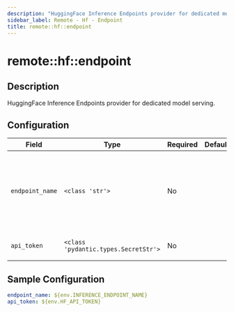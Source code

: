 ```yaml
---
description: "HuggingFace Inference Endpoints provider for dedicated model serving."
sidebar_label: Remote - Hf - Endpoint
title: remote::hf::endpoint
---
```


# remote::hf::endpoint

## Description

HuggingFace Inference Endpoints provider for dedicated model serving.

## Configuration

| Field | Type | Required | Default | Description |
|-------|------|----------|---------|-------------|
| `endpoint_name` | `<class 'str'>` | No |  | The name of the Hugging Face Inference Endpoint in the format of '&#123;namespace&#125;/&#123;endpoint_name&#125;' (e.g. 'my-cool-org/meta-llama-3-1-8b-instruct-rce'). Namespace is optional and will default to the user account if not provided. |
| `api_token` | `<class 'pydantic.types.SecretStr'>` | No |  | Your Hugging Face user access token (will default to locally saved token if not provided) |

## Sample Configuration

```yaml
endpoint_name: ${env.INFERENCE_ENDPOINT_NAME}
api_token: ${env.HF_API_TOKEN}
```
